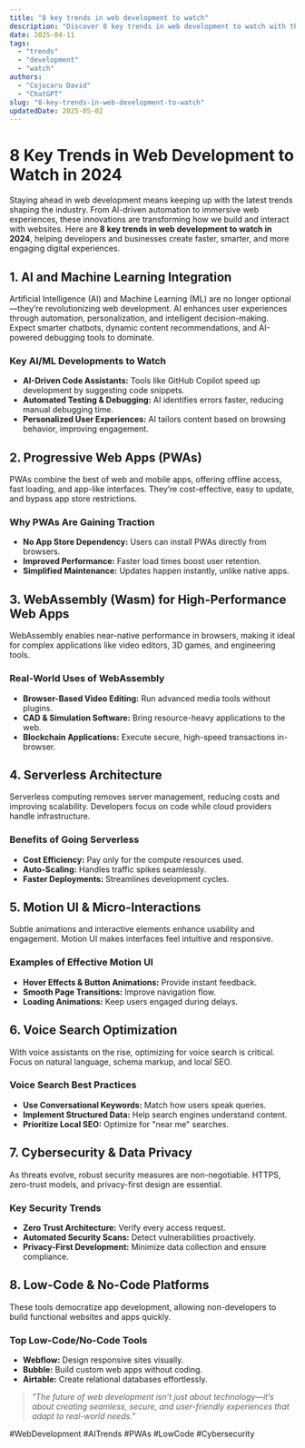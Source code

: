 ```yaml
---
title: "8 key trends in web development to watch"
description: "Discover 8 key trends in web development to watch with this in-depth guide, providing actionable insights and practical tips to boost your knowledge and results."
date: 2025-04-11
tags:
  - "trends"
  - "development"
  - "watch"
authors:
  - "Cojocaru David"
  - "ChatGPT"
slug: "8-key-trends-in-web-development-to-watch"
updatedDate: 2025-05-02
---
```


# 8 Key Trends in Web Development to Watch in 2024  

Staying ahead in web development means keeping up with the latest trends shaping the industry. From AI-driven automation to immersive web experiences, these innovations are transforming how we build and interact with websites. Here are **8 key trends in web development to watch in 2024**, helping developers and businesses create faster, smarter, and more engaging digital experiences.  

## 1. AI and Machine Learning Integration  

Artificial Intelligence (AI) and Machine Learning (ML) are no longer optional—they’re revolutionizing web development. AI enhances user experiences through automation, personalization, and intelligent decision-making. Expect smarter chatbots, dynamic content recommendations, and AI-powered debugging tools to dominate.  

### Key AI/ML Developments to Watch  

- **AI-Driven Code Assistants:** Tools like GitHub Copilot speed up development by suggesting code snippets.  
- **Automated Testing & Debugging:** AI identifies errors faster, reducing manual debugging time.  
- **Personalized User Experiences:** AI tailors content based on browsing behavior, improving engagement.  

## 2. Progressive Web Apps (PWAs)  

PWAs combine the best of web and mobile apps, offering offline access, fast loading, and app-like interfaces. They’re cost-effective, easy to update, and bypass app store restrictions.  

### Why PWAs Are Gaining Traction  

- **No App Store Dependency:** Users can install PWAs directly from browsers.  
- **Improved Performance:** Faster load times boost user retention.  
- **Simplified Maintenance:** Updates happen instantly, unlike native apps.  

## 3. WebAssembly (Wasm) for High-Performance Web Apps  

WebAssembly enables near-native performance in browsers, making it ideal for complex applications like video editors, 3D games, and engineering tools.  

### Real-World Uses of WebAssembly  

- **Browser-Based Video Editing:** Run advanced media tools without plugins.  
- **CAD & Simulation Software:** Bring resource-heavy applications to the web.  
- **Blockchain Applications:** Execute secure, high-speed transactions in-browser.  

## 4. Serverless Architecture  

Serverless computing removes server management, reducing costs and improving scalability. Developers focus on code while cloud providers handle infrastructure.  

### Benefits of Going Serverless  

- **Cost Efficiency:** Pay only for the compute resources used.  
- **Auto-Scaling:** Handles traffic spikes seamlessly.  
- **Faster Deployments:** Streamlines development cycles.  

## 5. Motion UI & Micro-Interactions  

Subtle animations and interactive elements enhance usability and engagement. Motion UI makes interfaces feel intuitive and responsive.  

### Examples of Effective Motion UI  

- **Hover Effects & Button Animations:** Provide instant feedback.  
- **Smooth Page Transitions:** Improve navigation flow.  
- **Loading Animations:** Keep users engaged during delays.  

## 6. Voice Search Optimization  

With voice assistants on the rise, optimizing for voice search is critical. Focus on natural language, schema markup, and local SEO.  

### Voice Search Best Practices  

- **Use Conversational Keywords:** Match how users speak queries.  
- **Implement Structured Data:** Help search engines understand content.  
- **Prioritize Local SEO:** Optimize for "near me" searches.  

## 7. Cybersecurity & Data Privacy  

As threats evolve, robust security measures are non-negotiable. HTTPS, zero-trust models, and privacy-first design are essential.  

### Key Security Trends  

- **Zero Trust Architecture:** Verify every access request.  
- **Automated Security Scans:** Detect vulnerabilities proactively.  
- **Privacy-First Development:** Minimize data collection and ensure compliance.  

## 8. Low-Code & No-Code Platforms  

These tools democratize app development, allowing non-developers to build functional websites and apps quickly.  

### Top Low-Code/No-Code Tools  

- **Webflow:** Design responsive sites visually.  
- **Bubble:** Build custom web apps without coding.  
- **Airtable:** Create relational databases effortlessly.  

> _"The future of web development isn’t just about technology—it’s about creating seamless, secure, and user-friendly experiences that adapt to real-world needs."_  

#WebDevelopment #AITrends #PWAs #LowCode #Cybersecurity